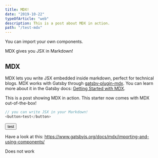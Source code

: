 ```yaml
---
title: MDX!
date: "2019-10-22"
typeOfArticle: "web"
description: This is a post about MDX in action.
path: "/test-mdx"
---
```



You can import your own components.

<Message>MDX gives you JSX in Markdown!</Message>

## MDX

MDX lets you write JSX embedded inside markdown, perfect for technical blogs. MDX works with Gatsby through [gatsby-plugin-mdx](https://www.gatsbyjs.org/packages/gatsby-plugin-mdx/). You can learn more about it in the Gatsby docs: [Getting Started with MDX](https://www.gatsbyjs.org/docs/mdx/getting-started/).

This is a post showing MDX in action. This starter now comes with MDX out-of-the-box!

```js
// you can write JSX in your Markdown!
<button>test</button>
```

<button>test</button>

Have a look at this: 
https://www.gatsbyjs.org/docs/mdx/importing-and-using-components/

Does not work